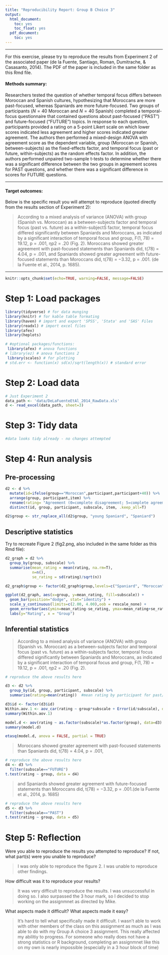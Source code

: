 ```yaml
---
title: "Reproducibility Report: Group B Choice 3"
output:
  html_document:
    toc: yes
    toc_float: yes
  pdf_document:
    toc: yes
---
```


-------

For this exercise, please try to reproduce the results from Experiment 2 of the associated paper (de la Fuente, Santiago, Roman, Dumitrache, & Casasanto, 2014). The PDF of the paper is included in the same folder as this Rmd file. 

#### Methods summary: 

Researchers tested the question of whether temporal focus differs between Moroccan and Spanish cultures, hypothesizing that Moroccans are more past-focused, whereas Spaniards are more future-focused. Two groups of participants ($N = 40$ Moroccan and $N=40$ Spanish) completed a temporal-focus questionnaire that contained questions about past-focused ("PAST") and future-focused ("FUTURE") topics. In response to each question, participants provided a rating on a 5-point Likert scale on which lower scores indicated less agreement and higher scores indicated greater agreement. The authors then performed a mixed-design ANOVA with agreement score as the dependent variable, group (Moroccan or Spanish, between-subjects) as the fixed-effects factor, and temporal focus (past or future, within-subjects) as the random effects factor. In addition, the authors performed unpaired two-sample t-tests to determine whether there was a significant difference between the two groups in agreement scores for PAST questions, and whether there was a significant difference in scores for FUTURE questions.

------

#### Target outcomes: 

Below is the specific result you will attempt to reproduce (quoted directly from the results section of Experiment 2):

> According to a mixed analysis of variance (ANOVA) with group (Spanish vs. Moroccan) as a between-subjects factor and temporal focus (past vs. future) as a within-subjectS factor, temporal focus differed significantly between Spaniards and Moroccans, as indicated by a significant interaction of temporal focus and group, F(1, 78) = 19.12, p = .001, ηp2 = .20 (Fig. 2). Moroccans showed greater agreement with past-focused statements than Spaniards did, t(78) = 4.04, p = .001, and Spaniards showed greater agreement with future-focused statements than Moroccans did, t(78) = −3.32, p = .001. (de la Fuente et al., 2014, p. 1685).

------

```r
knitr::opts_chunk$set(echo=TRUE, warning=FALSE, message=FALSE)
```

# Step 1: Load packages

```r
library(tidyverse) # for data munging
library(knitr) # for kable table formating
library(haven) # import and export 'SPSS', 'Stata' and 'SAS' Files
library(readxl) # import excel files
library(afex)
library(heplots)

# #optional packages/functions:
 library(afex) # anova functions
# library(ez) # anova functions 2
 library(scales) # for plotting
# std.err <- function(x) sd(x)/sqrt(length(x)) # standard error
```

# Step 2: Load data

```r
# Just Experiment 2
data_path <- 'data/DeLaFuenteEtAl_2014_RawData.xls'
d <- read_excel(data_path, sheet=3)
```

# Step 3: Tidy data

```r
#data looks tidy already - no changes attempted
```

# Step 4: Run analysis

## Pre-processing

```r
d2 <- d %>%
  mutate(id=ifelse(group=="Moroccan",participant,participant+40)) %>%
  arrange(group, participant,item) %>%
  rename(rating= "Agreement (0=complete disagreement; 5=complete agreement)") %>%
  distinct(id, group, participant, subscale, item, .keep_all=T)

d2$group <- str_replace_all(d2$group, "young Spaniard", "Spaniard")
```

## Descriptive statistics

Try to recreate Figure 2 (fig2.png, also included in the same folder as this Rmd file):

```r
d2_graph = d2 %>%
  group_by(group, subscale) %>%
  summarise(mean_rating = mean(rating, na.rm=T),
            n=n(),
            se_rating = sd(rating)/sqrt(n))

d2_graph$group <- factor(d2_graph$group,levels=c("Spaniard", "Moroccan"))

ggplot(d2_graph, aes(x=group, y=mean_rating, fill=subscale)) +
  geom_bar(position="dodge", stat="identity") +
  scale_y_continuous(limits=c(2.00, 4.00),oob = rescale_none) +
  geom_errorbar(aes(ymin=mean_rating-se_rating, ymax=mean_rating+se_rating), width = .5, position=position_dodge(.9), na.rm=T) +
  labs(y="Rating", x = "Group") 
```
## Inferential statistics

> According to a mixed analysis of variance (ANOVA) with group (Spanish vs. Moroccan) as a between-subjects factor and temporal focus (past vs. future) as a within-subjects factor, temporal focus differed significantly between Spaniards and Moroccans, as indicated by a significant interaction of temporal focus and group, F(1, 78) = 19.12, p = .001, ηp2 = .20 (Fig. 2).

```r
# reproduce the above results here

d3 <- d2 %>%
  group_by(id, group, participant, subscale) %>%
  summarise(rating=mean(rating))  #mean rating by participant for past/future subscale

d3$id <- factor(d3$id)
Within.aov.1 <- aov_car(rating ~ group*subscale + Error(id/subscale), data=d3, anova_table=list(es="pes"), na.rm = TRUE)
summary(Within.aov.1)

model.d <- aov(rating ~ as.factor(subscale)*as.factor(group), data=d3)
summary(model.d)

etasq(model.d, anova = FALSE, partial = TRUE)

```

> Moroccans showed greater agreement with past-focused statements than Spaniards did, t(78) = 4.04, p = .001, 

```r
# reproduce the above results here
d4 <- d3 %>%
  filter(subscale=="FUTURE")
t.test(rating ~ group, data = d4)
```

> and Spaniards showed greater agreement with future-focused statements than Moroccans did, t(78) = −3.32, p = .001.(de la Fuente et al., 2014, p. 1685)

```r
# reproduce the above results here
d5 <- d3 %>%
  filter(subscale=="PAST")
t.test(rating ~ group, data = d5)
```

# Step 5: Reflection

Were you able to reproduce the results you attempted to reproduce? If not, what part(s) were you unable to reproduce?

> I was only able to reproduce the figure 2. I was unable to reproduce other findings.

How difficult was it to reproduce your results? 

> It was very difficult to reproduce the results. I was unsuccessful in doing so. I also surpassed the 3 hour mark, so I decided to stop working on the assignmnet as directed by Mike.

What aspects made it difficult? What aspects made it easy?

> It's hard to tell what specifically made it difficult. I wasn't able to work with other members of the class on this assignment as much as I was able to do with my Group A choice 3 assignment. This really affected my abilitiy to progress. For someone who really does not have a strong statistics or R background, completing an assignmnet like this on my own is nearly impossible (especially in a 3 hour block of time)
